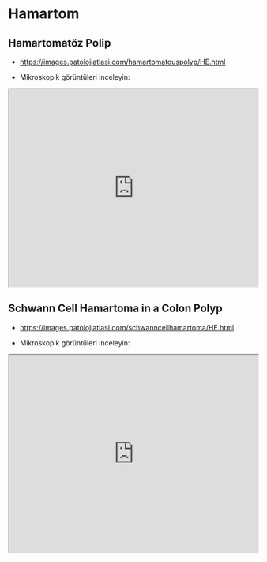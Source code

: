 # Hamartom

## Hamartomatöz Polip

-   <https://images.patolojiatlasi.com/hamartomatouspolyp/HE.html>

-   Mikroskopik görüntüleri inceleyin:

<iframe src="https://images.patolojiatlasi.com/hamartomatouspolyp/HE.html" style="height:400px;width:100%;" data-external="1">

</iframe>

## Schwann Cell Hamartoma in a Colon Polyp

-   <https://images.patolojiatlasi.com/schwanncellhamartoma/HE.html>

-   Mikroskopik görüntüleri inceleyin:

<iframe src="https://images.patolojiatlasi.com/schwanncellhamartoma/HE.html" style="height:400px;width:100%;" data-external="1">

</iframe>
